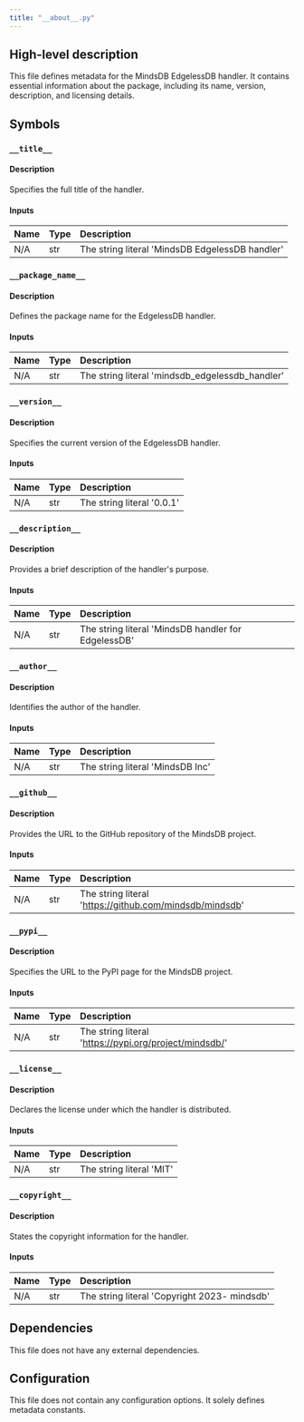 ```yaml
---
title: "__about__.py"
---
```


## High-level description
This file defines metadata for the MindsDB EdgelessDB handler. It contains essential information about the package, including its name, version, description, and licensing details.

## Symbols

### `__title__`
#### Description
Specifies the full title of the handler.

#### Inputs
| Name | Type | Description |
|:-----|:-----|:------------|
| N/A | str | The string literal 'MindsDB EdgelessDB handler' |

### `__package_name__`
#### Description
Defines the package name for the EdgelessDB handler.

#### Inputs
| Name | Type | Description |
|:-----|:-----|:------------|
| N/A | str | The string literal 'mindsdb_edgelessdb_handler' |

### `__version__`
#### Description
Specifies the current version of the EdgelessDB handler.

#### Inputs
| Name | Type | Description |
|:-----|:-----|:------------|
| N/A | str | The string literal '0.0.1' |

### `__description__`
#### Description
Provides a brief description of the handler's purpose.

#### Inputs
| Name | Type | Description |
|:-----|:-----|:------------|
| N/A | str | The string literal 'MindsDB handler for EdgelessDB' |

### `__author__`
#### Description
Identifies the author of the handler.

#### Inputs
| Name | Type | Description |
|:-----|:-----|:------------|
| N/A | str | The string literal 'MindsDB Inc' |

### `__github__`
#### Description
Provides the URL to the GitHub repository of the MindsDB project.

#### Inputs
| Name | Type | Description |
|:-----|:-----|:------------|
| N/A | str | The string literal 'https://github.com/mindsdb/mindsdb' |

### `__pypi__`
#### Description
Specifies the URL to the PyPI page for the MindsDB project.

#### Inputs
| Name | Type | Description |
|:-----|:-----|:------------|
| N/A | str | The string literal 'https://pypi.org/project/mindsdb/' |

### `__license__`
#### Description
Declares the license under which the handler is distributed.

#### Inputs
| Name | Type | Description |
|:-----|:-----|:------------|
| N/A | str | The string literal 'MIT' |

### `__copyright__`
#### Description
States the copyright information for the handler.

#### Inputs
| Name | Type | Description |
|:-----|:-----|:------------|
| N/A | str | The string literal 'Copyright 2023- mindsdb' |

## Dependencies
This file does not have any external dependencies.

## Configuration
This file does not contain any configuration options. It solely defines metadata constants.